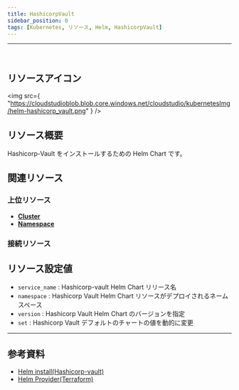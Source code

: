 ```yaml
---
title: HashicorpVault
sidebar_position: 0
tags: [Kubernetes, リソース, Helm, HashicorpVault]
---
```


<hr />
<br />

## リソースアイコン

<img
    src={
        "https://cloudstudioblob.blob.core.windows.net/cloudstudio/kubernetesImg/helm-hashicorp_vault.png"
    }
/>

## リソース概要

Hashicorp-Vault をインストールするための Helm Chart です。

## 関連リソース

### 上位リソース

-   [**Cluster**](https://docs.cstudio.app/ja/docs/resource/kubernetes/Base/Cluster)
-   [**Namespace**](https://docs.cstudio.app/ja/docs/resource/kubernetes/Core/Namespace)

### 接続リソース

## リソース設定値

-   `service_name` : Hashicorp-vault Helm Chart リリース名
-   `namespace` : Hashicorp Vault Helm Chart リソースがデプロイされるネームスペース
-   `version` : Hashicorp Vault Helm Chart のバージョンを指定
-   `set` : Hashicorp Vault デフォルトのチャートの値を動的に変更

---

## 参考資料

-   [Helm install(Hashicorp-vault)](https://developer.hashicorp.com/vault/docs/platform/k8s/helm)
-   [Helm Provider(Terraform)](https://registry.terraform.io/providers/hashicorp/helm/latest/docs)
